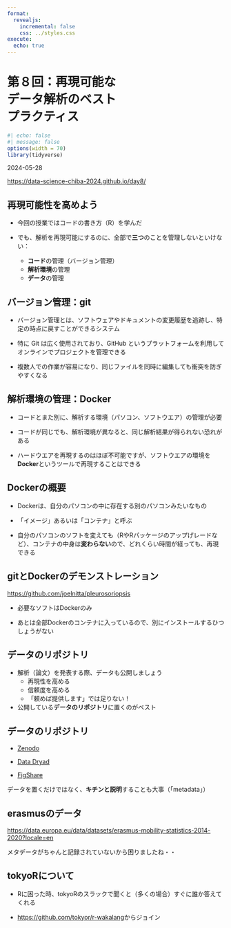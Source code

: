 ```yaml
---
format:
  revealjs:
    incremental: false
    css: ../styles.css
execute: 
  echo: true
---
```


# 第８回：再現可能な<br>データ解析のベスト<br>プラクティス

```r
#| echo: false
#| message: false
options(width = 70)
library(tidyverse)
```

2024-05-28

<https://data-science-chiba-2024.github.io/day8/>

## 再現可能性を高めよう

- 今回の授業ではコードの書き方（R）を学んだ

- でも、解析を再現可能にするのに、全部で**三つ**のことを管理しないといけない：
  - **コード**の管理（バージョン管理）
  - **解析環境**の管理
  - **データ**の管理

## バージョン管理：git

- バージョン管理とは、ソフトウェアやドキュメントの変更履歴を追跡し、特定の時点に戻すことができるシステム

- 特に Git は広く使用されており、GitHub というプラットフォームを利用してオンラインでプロジェクトを管理できる

- 複数人での作業が容易になり、同じファイルを同時に編集しても衝突を防ぎやすくなる

## 解析環境の管理：Docker

- コードとまた別に、解析する環境（パソコン、ソフトウエア）の管理が必要

- コードが同じでも、解析環境が異なると、同じ解析結果が得られない恐れがある

- ハードウエアを再現するのはほぼ不可能ですが、ソフトウエアの環境を**Docker**というツールで再現することはできる

## Dockerの概要

- Dockerは、自分のパソコンの中に存在する別のパソコンみたいなもの

- 「イメージ」あるいは「コンテナ」と呼ぶ

- 自分のパソコンのソフトを変えても（RやRパッケージのアップげレードなど）、コンテナの中身は**変わらない**ので、どれくらい時間が経っても、再現できる

## gitとDockerのデモンストレーション

<https://github.com/joelnitta/pleurosoriopsis>

- 必要なソフトはDockerのみ

- あとは全部Dockerのコンテナに入っているので、別にインストールするひつしょうがない

## データのリポジトリ

- 解析（論文）を発表する際、データも公開しましょう
  - 再現性を高める
  - 信頼度を高める
  - 「頼めば提供します」では足りない！

- 公開している**データのリポジトリ**に置くのがベスト

## データのリポジトリ

- [Zenodo](https://zenodo.org/)

- [Data Dryad](https://datadryad.org/)

- [FigShare](https://figshare.com/)

データを置くだけではなく、**キチンと説明**することも大事（「metadata」）

## erasmusのデータ

<https://data.europa.eu/data/datasets/erasmus-mobility-statistics-2014-2020?locale=en>

メタデータがちゃんと記録されていないから困りましたね・・

## tokyoRについて

- Rに困った時、tokyoRのスラックで聞くと（多くの場合）すぐに誰か答えてくれる

- <https://github.com/tokyor/r-wakalang>からジョイン